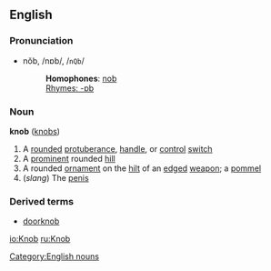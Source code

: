 ==English==
===Pronunciation===
*nŏb, /nɒb/, /<tt>nQb</tt>/
*:'''Homophones''': [[nob]]
*:[[Rhymes:English:-ɒb|Rhymes: -ɒb]]

===Noun===
'''knob''' ([[knobs]])

#A [[round]]ed [[protuberance]], [[handle]], or [[control]] [[switch]]
#A [[prominent]] rounded [[hill]]
#A rounded [[ornament]] on the [[hilt]] of an [[edge]]d [[weapon]]; a [[pommel]]
#(''slang'') The [[penis]]

===Derived terms===
*[[doorknob]]
[[Category:English nouns]]

[[io:Knob]]
[[ru:Knob]]